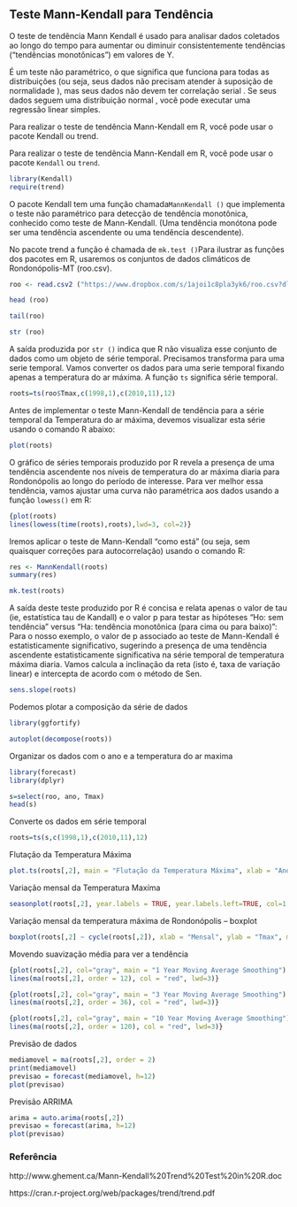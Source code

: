 ## Teste Mann-Kendall para Tendência

O teste de tendência Mann Kendall é usado para analisar dados coletados ao longo do tempo para aumentar ou diminuir consistentemente tendências (“tendências monotônicas”) em valores de Y.

É um teste não paramétrico, o que significa que funciona para todas as distribuições (ou seja, seus dados não precisam atender à suposição de normalidade ), mas seus dados não devem ter correlação serial . Se seus dados seguem uma distribuição normal , você pode executar uma regressão linear simples.

Para realizar o teste de tendência Mann-Kendall em R, você pode usar o pacote Kendall ou trend.

Para realizar o teste de tendência Mann-Kendall em R, você pode usar o pacote `Kendall` ou `trend`.

```r
library(Kendall)
require(trend)

```

O pacote Kendall tem uma função chamada` MannKendall ()` que implementa o teste não paramétrico para detecção de tendência monotônica, conhecido como teste de Mann-Kendall. (Uma tendência monótona pode ser uma tendência ascendente ou uma tendência descendente). 

No pacote trend a função é chamada de `mk.test ()`Para ilustrar as funções dos pacotes em R, usaremos os conjuntos de dados climáticos de Rondonópolis-MT (roo.csv).

```r
roo <- read.csv2 ("https://www.dropbox.com/s/1ajoi1c8pla3yk6/roo.csv?dl=1")

head (roo)

tail(roo)

str (roo)
```

A saída produzida por `str ()` indica que R não visualiza esse conjunto de dados como um objeto de série temporal. Precisamos transforma para uma serie temporal.
Vamos converter os dados para uma serie temporal fixando apenas a temperatura do ar máxima. A função `ts` significa série temporal.

```r
roots=ts(roo$Tmax,c(1998,1),c(2010,11),12)
```

Antes de implementar o teste Mann-Kendall de tendência para a série temporal da Temperatura do ar máxima, devemos visualizar esta série usando o comando R abaixo:
```r
plot(roots)
```

O gráfico de séries temporais produzido por R revela a presença de uma tendência ascendente nos níveis de temperatura do ar máxima diaria para Rondonópolis ao longo do período de interesse. Para ver melhor essa tendência, vamos ajustar uma curva não paramétrica aos dados usando a função `lowess()` em R:

```r
{plot(roots)
lines(lowess(time(roots),roots),lwd=3, col=2)}

```

Iremos aplicar o teste de Mann-Kendall “como está” (ou seja, sem quaisquer correções para autocorrelação) usando o comando R:
```r
res <- MannKendall(roots)
summary(res)
```

```r
mk.test(roots)
```

A saída deste teste produzido por R é concisa e relata apenas o valor de tau (ie, estatística tau de Kandall) e o valor p para testar as hipóteses
“Ho: sem tendência” versus “Ha: tendência monotônica (para cima ou para baixo)”:
Para o nosso exemplo, o valor de p associado ao teste de Mann-Kendall é estatisticamente significativo, sugerindo a presença de uma tendência ascendente estatisticamente significativa na série temporal de temperatura máxima diaria.
Vamos calcula a inclinação da reta (isto é, taxa de variação linear) e intercepta de acordo com o método de Sen.

```r
sens.slope(roots)
```

Podemos plotar a composição da série de dados

```r
library(ggfortify)
```

```r
autoplot(decompose(roots))
```

Organizar os dados com o ano e a temperatura do ar maxima

```r
library(forecast)
library(dplyr)
```

```r
s=select(roo, ano, Tmax)
head(s)
```

Converte os dados em série temporal

```r
roots=ts(s,c(1998,1),c(2010,11),12)
```

Flutação da Temperatura Máxima

```r
plot.ts(roots[,2], main = "Flutação da Temperatura Máxima", xlab = "Ano", ylab = "Tmax")
```

Variação mensal da Temperatura Maxíma

```r
seasonplot(roots[,2], year.labels = TRUE, year.labels.left=TRUE, col=1:40, pch=19, main = "Variação mensal da Temperatura Maxíma", xlab = "Mês", ylab = "Tmax")
```


Variação mensal da temperatura máxima de Rondonópolis – boxplot

```r
boxplot(roots[,2] ~ cycle(roots[,2]), xlab = "Mensal", ylab = "Tmax", main = "Variação mensal da temperatura máxima de Rondonópolis")
```

Movendo suavização média para ver a tendência
```r
{plot(roots[,2], col="gray", main = "1 Year Moving Average Smoothing")
lines(ma(roots[,2], order = 12), col = "red", lwd=3)}
```

```r
{plot(roots[,2], col="gray", main = "3 Year Moving Average Smoothing")
lines(ma(roots[,2], order = 36), col = "red", lwd=3)}
```

```r
{plot(roots[,2], col="gray", main = "10 Year Moving Average Smoothing")
lines(ma(roots[,2], order = 120), col = "red", lwd=3)}

```

Previsão de dados
```r
mediamovel = ma(roots[,2], order = 2)
print(mediamovel)
previsao = forecast(mediamovel, h=12)
plot(previsao)
```

Previsão ARRIMA
```r
arima = auto.arima(roots[,2])
previsao = forecast(arima, h=12)
plot(previsao)

```


### Referência 

http://www.ghement.ca/Mann-Kendall%20Trend%20Test%20in%20R.doc

https://cran.r-project.org/web/packages/trend/trend.pdf

